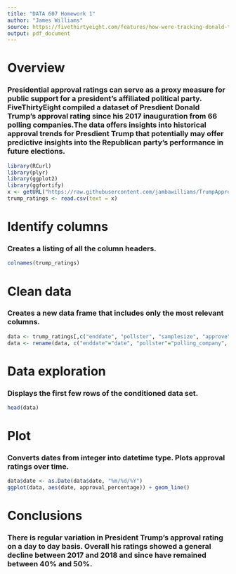 ```yaml
---
title: "DATA 607 Homework 1"
author: "James Williams"
source: https://fivethirtyeight.com/features/how-were-tracking-donald-trumps-approval-ratings/
output: pdf_document
---
```

# Overview
### Presidential approval ratings can serve as a proxy measure for public support for a president's affiliated political party. FiveThirtyEight compiled a dataset of Presdient Donald Trump's approval rating since his 2017 inauguration from 66 polling companies.The data offers insights into historical approval trends for Presdient Trump that potentially may offer predictive insights into the Republican party's performance in future elections.
```r
library(RCurl) 
library(plyr)
library(ggplot2)
library(ggfortify)
x <- getURL("https://raw.githubusercontent.com/jambawilliams/TrumpApprovalRatings/master/approval_polllist.csv") 
trump_ratings <- read.csv(text = x)
```
# Identify columns
### Creates a listing of all the column headers.
```r
colnames(trump_ratings)
```
# Clean data
### Creates a new data frame that includes only the most relevant columns.
```r
data <- trump_ratings[,c("enddate", "pollster", "samplesize", "approve", "disapprove")]
data <- rename(data, c("enddate"="date", "pollster"="polling_company", "samplesize"="respondent_count", "approve"="approval_percentage", "disapprove"="disapproval_percentage"))
```
# Data exploration
### Displays the first few rows of the conditioned data set.
```r
head(data)
```
# Plot
### Converts dates from integer into datetime type.  Plots approval ratings over time.
```r
data$date <- as.Date(data$date, "%m/%d/%Y")
ggplot(data, aes(date, approval_percentage)) + geom_line()
```
# Conclusions
### There is regular variation in President Trump's approval rating on a day to day basis.  Overall his ratings showed a general decline between 2017 and 2018 and since have remained between 40% and 50%.